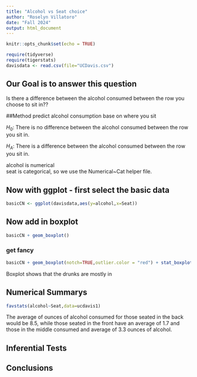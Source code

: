 ```yaml
---
title: "Alcohol vs Seat choice"
author: "Roselyn Villatoro"
date: "Fall 2024"
output: html_document
---
```


```r
knitr::opts_chunk$set(echo = TRUE)
```

```r
require(tidyverse)
require(tigerstats)
davisdata <- read.csv(file="UCDavis.csv")
```
## Our Goal is to answer this question 
Is there a difference between the alcohol consumed between the row
you choose to sit in??

##Method
predict alcohol consumption base on where you sit

$H_0$: There is no difference between the alcohol consumed between the row you sit in. 

$H_A$: There is a difference between the alcohol consumed between the row you sit in.  

alcohol is numerical  
seat is categorical, so we use the Numerical~Cat helper file.

## Now with ggplot - first select the basic data

```r
basicCN <- ggplot(davisdata,aes(y=alcohol,x=Seat))
```
## Now add in boxplot

```r
basicCN + geom_boxplot()
```
  
  
### get fancy  

```r
basicCN + geom_boxplot(notch=TRUE,outlier.color = "red") + stat_boxplot(geom ='errorbar') + labs(title="Fancy notch boxplot \n with 2 lines")
```

Boxplot shows that the drunks are mostly in

## Numerical Summarys 
```r
favstats(alcohol~Seat,data=ucdavis1)
```

The average of ounces of alcohol consumed for those seated in the back would be 8.5, while those seated in the front have an average of 1.7 and those in the middle consumed and average of 3.3 ounces of alcohol.

## Inferential Tests

## Conclusions


